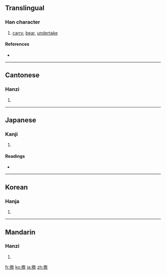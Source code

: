 {{also|担}}
==Translingual==

===Han character===
{{Han char|rn=64|rad=手|as=13|sn=16|four=5706<sub>1</sub>|canj=手弓金口 (QNCR)}}

# [[carry]], [[bear]], [[undertake]]

====References====
* {{Han ref|kx=0459.010|dkj=12828|dj=0807.230|hdz=31971.030|uh=64D4|ud=25812|bh=BEE1|bd=48865}}

----

==Cantonese==

===Hanzi===
{{yue-hanzi|jyut=|y=daam1|sim=担}}

# {{defn|Cantonese|sort=手13}}

----

==Japanese==

===Kanji===
{{ja-kanji|grade=|rs=手13}}

# {{defn|Japanese|sort=手13}}

====Readings====
* {{ja-readings|on=[[たん]] (tan), [[けつ]] (ketsu), [[せん]] (sen)|kun=[[になう]] (ninau), [[かつぐ]] (katsugu), [[おう]] (ou)}}

----

==Korean==

===Hanja===
{{ko-hanja|hangeul=담|eumhun=|rv=dam|mr=tam|y=tam}}

# {{defn|Korean|sort=手13}}

----

==Mandarin==

===Hanzi===
{{cmn-hanzi|sim=担|pin=[[dān]] ([[dan1]])|wg=tan<sup>1</sup>}}

# {{defn|Mandarin|sort=手13}}

[[fr:擔]]
[[ko:擔]]
[[ja:擔]]
[[zh:擔]]